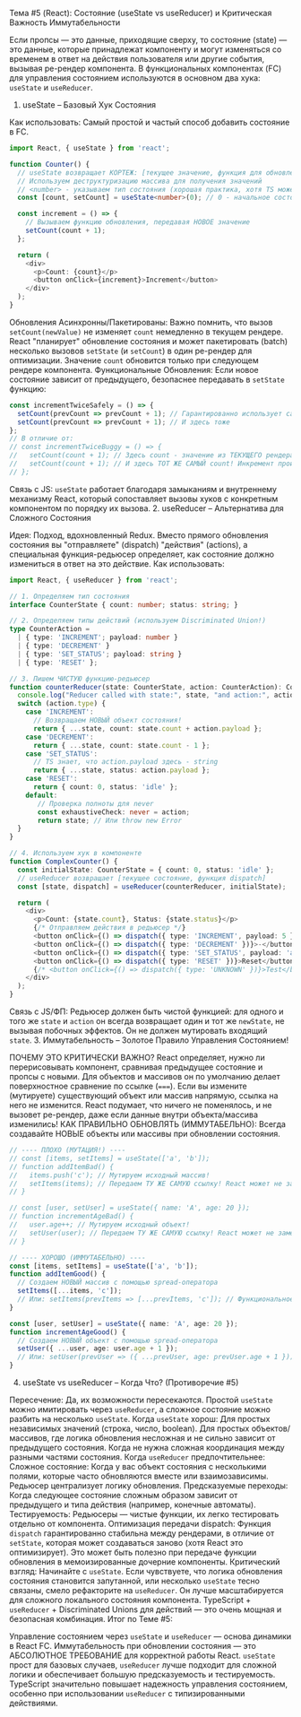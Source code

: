 Тема #5 (React): Состояние (useState vs useReducer) и Критическая Важность Иммутабельности

Если пропсы — это данные, приходящие сверху, то состояние (state) — это данные, которые принадлежат компоненту и могут изменяться со временем в ответ на действия пользователя или другие события, вызывая ре-рендер компонента. В функциональных компонентах (FC) для управления состоянием используются в основном два хука: `useState` и `useReducer`.

1. useState – Базовый Хук Состояния

Как использовать: Самый простой и частый способ добавить состояние в FC.

```typescript
import React, { useState } from 'react';

function Counter() {
  // useState возвращает КОРТЕЖ: [текущее значение, функция для обновления]
  // Используем деструктуризацию массива для получения значений
  // <number> - указываем тип состояния (хорошая практика, хотя TS может вывести)
  const [count, setCount] = useState<number>(0); // 0 - начальное состояние

  const increment = () => {
    // Вызываем функцию обновления, передавая НОВОЕ значение
    setCount(count + 1);
  };

  return (
    <div>
      <p>Count: {count}</p>
      <button onClick={increment}>Increment</button>
    </div>
  );
}
```

Обновления Асинхронны/Пакетированы: Важно помнить, что вызов `setCount(newValue)` не изменяет `count` немедленно в текущем рендере. React "планирует" обновление состояния и может пакетировать (batch) несколько вызовов `setState` (и `setCount`) в один ре-рендер для оптимизации. Значение `count` обновится только при следующем рендере компонента.
Функциональные Обновления: Если новое состояние зависит от предыдущего, безопаснее передавать в `setState` функцию:

```typescript
const incrementTwiceSafely = () => {
  setCount(prevCount => prevCount + 1); // Гарантированно использует самое свежее состояние
  setCount(prevCount => prevCount + 1); // И здесь тоже
};
// В отличие от:
// const incrementTwiceBuggy = () => {
//   setCount(count + 1); // Здесь count - значение из ТЕКУЩЕГО рендера
//   setCount(count + 1); // И здесь ТОТ ЖЕ САМЫЙ count! Инкремент произойдет только один раз.
// };
```

Связь с JS: `useState` работает благодаря замыканиям и внутреннему механизму React, который сопоставляет вызовы хуков с конкретным компонентом по порядку их вызова.
2. useReducer – Альтернатива для Сложного Состояния

Идея: Подход, вдохновленный Redux. Вместо прямого обновления состояния вы "отправляете" (dispatch) "действия" (actions), а специальная функция-редьюсер определяет, как состояние должно измениться в ответ на это действие.
Как использовать:

```typescript
import React, { useReducer } from 'react';

// 1. Определяем тип состояния
interface CounterState { count: number; status: string; }

// 2. Определяем типы действий (используем Discriminated Union!)
type CounterAction =
  | { type: 'INCREMENT'; payload: number }
  | { type: 'DECREMENT' }
  | { type: 'SET_STATUS'; payload: string }
  | { type: 'RESET' };

// 3. Пишем ЧИСТУЮ функцию-редьюсер
function counterReducer(state: CounterState, action: CounterAction): CounterState {
  console.log("Reducer called with state:", state, "and action:", action);
  switch (action.type) {
    case 'INCREMENT':
      // Возвращаем НОВЫЙ объект состояния!
      return { ...state, count: state.count + action.payload };
    case 'DECREMENT':
      return { ...state, count: state.count - 1 };
    case 'SET_STATUS':
      // TS знает, что action.payload здесь - string
      return { ...state, status: action.payload };
    case 'RESET':
      return { count: 0, status: 'idle' };
    default:
       // Проверка полноты для never
       const exhaustiveCheck: never = action;
       return state; // Или throw new Error
  }
}

// 4. Используем хук в компоненте
function ComplexCounter() {
  const initialState: CounterState = { count: 0, status: 'idle' };
  // useReducer возвращает [текущее состояние, функция dispatch]
  const [state, dispatch] = useReducer(counterReducer, initialState);

  return (
    <div>
      <p>Count: {state.count}, Status: {state.status}</p>
      {/* Отправляем действия в редьюсер */}
      <button onClick={() => dispatch({ type: 'INCREMENT', payload: 5 })}>+</button>
      <button onClick={() => dispatch({ type: 'DECREMENT' })}>-</button>
      <button onClick={() => dispatch({ type: 'SET_STATUS', payload: 'active' })}>Set Active</button>
      <button onClick={() => dispatch({ type: 'RESET' })}>Reset</button>
      {/* <button onClick={() => dispatch({ type: 'UNKNOWN' })}>Test</button> // Ошибка TS! */}
    </div>
  );
}
```

Связь с JS/ФП: Редьюсер должен быть чистой функцией: для одного и того же `state` и `action` он всегда возвращает один и тот же `newState`, не вызывая побочных эффектов. Он не должен мутировать входящий `state`.
3. Иммутабельность – Золотое Правило Управления Состоянием!

ПОЧЕМУ ЭТО КРИТИЧЕСКИ ВАЖНО? React определяет, нужно ли перерисовывать компонент, сравнивая предыдущее состояние и пропсы с новыми. Для объектов и массивов он по умолчанию делает поверхностное сравнение по ссылке (`===`). Если вы измените (мутируете) существующий объект или массив напрямую, ссылка на него не изменится. React подумает, что ничего не поменялось, и не вызовет ре-рендер, даже если данные внутри объекта/массива изменились!
КАК ПРАВИЛЬНО ОБНОВЛЯТЬ (ИММУТАБЕЛЬНО): Всегда создавайте НОВЫЕ объекты или массивы при обновлении состояния.

```typescript
// ---- ПЛОХО (МУТАЦИЯ!) ----
// const [items, setItems] = useState(['a', 'b']);
// function addItemBad() {
//   items.push('c'); // Мутируем исходный массив!
//   setItems(items); // Передаем ТУ ЖЕ САМУЮ ссылку! React может не заметить изменений!
// }

// const [user, setUser] = useState({ name: 'A', age: 20 });
// function incrementAgeBad() {
//   user.age++; // Мутируем исходный объект!
//   setUser(user); // Передаем ТУ ЖЕ САМУЮ ссылку! React может не заметить.
// }

// ---- ХОРОШО (ИММУТАБЕЛЬНО) ----
const [items, setItems] = useState(['a', 'b']);
function addItemGood() {
  // Создаем НОВЫЙ массив с помощью spread-оператора
  setItems([...items, 'c']);
  // Или: setItems(prevItems => [...prevItems, 'c']); // Функциональное обновление
}

const [user, setUser] = useState({ name: 'A', age: 20 });
function incrementAgeGood() {
  // Создаем НОВЫЙ объект с помощью spread-оператора
  setUser({ ...user, age: user.age + 1 });
  // Или: setUser(prevUser => ({ ...prevUser, age: prevUser.age + 1 }));
}
```

4. useState vs useReducer – Когда Что? (Противоречие #5)

Пересечение: Да, их возможности пересекаются. Простой `useState` можно имитировать через `useReducer`, а сложное состояние можно разбить на несколько `useState`.
Когда `useState` хорош:
Для простых независимых значений (строка, число, boolean).
Для простых объектов/массивов, где логика обновления несложная и не сильно зависит от предыдущего состояния.
Когда не нужна сложная координация между разными частями состояния.
Когда `useReducer` предпочтительнее:
Сложное состояние: Когда у вас объект состояния с несколькими полями, которые часто обновляются вместе или взаимозависимы. Редьюсер централизует логику обновления.
Предсказуемые переходы: Когда следующее состояние сложным образом зависит от предыдущего и типа действия (например, конечные автоматы).
Тестируемость: Редьюсеры — чистые функции, их легко тестировать отдельно от компонента.
Оптимизация передачи dispatch: Функция `dispatch` гарантированно стабильна между рендерами, в отличие от `setState`, которая может создаваться заново (хотя React это оптимизирует). Это может быть полезно при передаче функции обновления в мемоизированные дочерние компоненты.
Критический взгляд: Начинайте с `useState`. Если чувствуете, что логика обновления состояния становится запутанной, или несколько `useState` тесно связаны, смело рефакторите на `useReducer`. Он лучше масштабируется для сложного локального состояния компонента. TypeScript + `useReducer` + Discriminated Unions для действий — это очень мощная и безопасная комбинация.
Итог по Теме #5:

Управление состоянием через `useState` и `useReducer` — основа динамики в React FC. Иммутабельность при обновлении состояния — это АБСОЛЮТНОЕ ТРЕБОВАНИЕ для корректной работы React. `useState` прост для базовых случаев, `useReducer` лучше подходит для сложной логики и обеспечивает большую предсказуемость и тестируемость. TypeScript значительно повышает надежность управления состоянием, особенно при использовании `useReducer` с типизированными действиями.